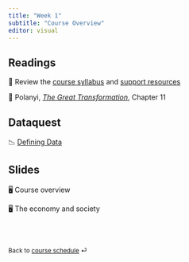 ```yaml
---
title: "Week 1"
subtitle: "Course Overview"
editor: visual
---
```


## Readings

📖 Review the [course syllabus](/course-syllabus.html) and [support
resources](/course-support.html)

📖 Polanyi, [*The Great
Transformation*](https://ebookcentral.proquest.com/lib/gwu/reader.action?docID=3117969&ppg=87),
Chapter 11

## Dataquest

📉 [Defining
Data](https://app.dataquest.io/c/141/m/756/defining-data/1/introduction-to-data-foundations)

## Slides

🖥️ Course overview

🖥️ The economy and society

<br><br>

::: {style="font-size: 0.875em;"}
Back to [course schedule](/ "Course schedule") ⏎
:::
